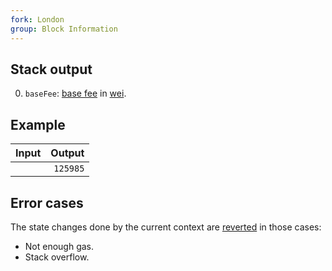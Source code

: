 ```yaml
---
fork: London
group: Block Information
---
```


## Stack output

0. `baseFee`: [base fee](https://ethereum.org/en/developers/docs/gas/#base-fee) in [wei](https://www.investopedia.com/terms/w/wei.asp).

## Example

| Input | Output |
|------:|-------:|
| | `125985` |

## Error cases

The state changes done by the current context are [reverted](#FD) in those cases:
- Not enough gas.
- Stack overflow.
